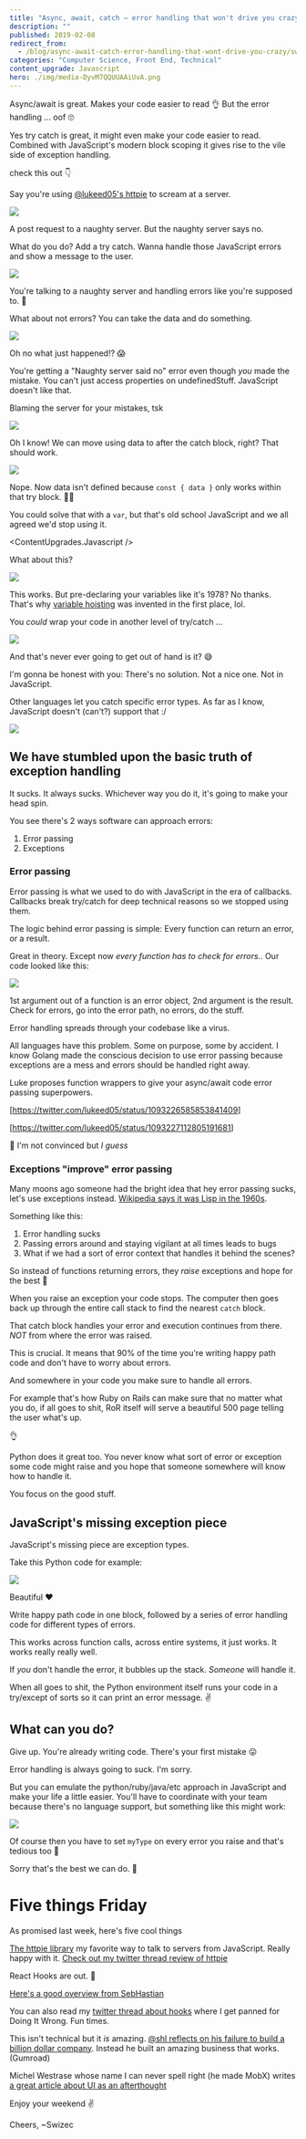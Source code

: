 ```yaml
---
title: "Async, await, catch – error handling that won't drive you crazy"
description: ""
published: 2019-02-08
redirect_from:
  - /blog/async-await-catch-error-handling-that-wont-drive-you-crazy/swizec/8931
categories: "Computer Science, Front End, Technical"
content_upgrade: Javascript
hero: ./img/media-DyvM7QQUUAAiUvA.png
---
```



Async/await is great. Makes your code easier to read 👌 But the error handling ... oof 🙄

Yes try catch is great, it might even make your code easier to read. Combined with JavaScript's modern block scoping it gives rise to the vile side of exception handling.

check this out 👇

Say you're using [@lukeed05's httpie](https://github.com/lukeed/httpie) to scream at a server.

![](./img/media-DyvM7QQUUAAiUvA.png)

A post request to a naughty server. But the naughty server says no.

What do you do? Add a try catch. Wanna handle those JavaScript errors and show a message to the user.

![](./img/media-DyvNQaxUwAILdut.png)

You're talking to a naughty server and handling errors like you're supposed to. 👏

What about not errors? You can take the data and do something.

![](./img/media-DyvNXUrUUAELUz2.png)

Oh no what just happened!? 😱

You're getting a "Naughty server said no" error even though _you_ made the mistake. You can't just access properties on undefinedStuff. JavaScript doesn't like that.

Blaming the server for your mistakes, tsk

![](./img/c552b61f64ea71b300d847d9d5e8fb19-tumblr_inline_orekae8QzG1sz9gyq_540.gif)

Oh I know! We can move using data to after the catch block, right? That should work.

![](./img/media-DyvN3fQU0AAfjCq.png)

Nope. Now data isn't defined because `const { data }` only works within that try block. 🤦‍♂️

You could solve that with a `var`, but that's old school JavaScript and we all agreed we'd stop using it.

<ContentUpgrades.Javascript />

What about this?

![](./img/media-DyvOHz8VYAEpl6r.png)

This works. But pre-declaring your variables like it's 1978? No thanks. That's why [variable hoisting](https://en.wikipedia.org/wiki/JavaScript_syntax#hoisting) was invented in the first place, lol.

You _could_ wrap your code in another level of try/catch ...

![](./img/vlYmz7Q.png)

And that's never ever going to get out of hand is it? 😅

I'm gonna be honest with you: There's no solution. Not a nice one. Not in JavaScript.

Other languages let you catch specific error types. As far as I know, JavaScript doesn't (can't?) support that :/

![](./img/media-9Y5BbDSkSTiY8-giphy.gif)

## We have stumbled upon the basic truth of exception handling

It sucks. It always sucks. Whichever way you do it, it's going to make your head spin.

You see there's 2 ways software can approach errors:

1.  Error passing
2.  Exceptions

### Error passing

Error passing is what we used to do with JavaScript in the era of callbacks. Callbacks break try/catch for deep technical reasons so we stopped using them.

The logic behind error passing is simple: Every function can return an error, or a result.

Great in theory. Except now _every function has to check for errors._. Our code looked like this:

![](./img/SO4GEYh.png)

1st argument out of a function is an error object, 2nd argument is the result. Check for errors, go into the error path, no errors, do the stuff.

Error handling spreads through your codebase like a virus.

All languages have this problem. Some on purpose, some by accident. I know Golang made the conscious decision to use error passing because exceptions are a mess and errors should be handled right away.

Luke proposes function wrappers to give your async/await code error passing superpowers.

\[<https://twitter.com/lukeed05/status/1093226585853841409>]

\[<https://twitter.com/lukeed05/status/1093227112805191681>]

🤨 I'm not convinced but _I guess_

### Exceptions "improve" error passing

Many moons ago someone had the bright idea that hey error passing sucks, let's use exceptions instead. [Wikipedia says it was Lisp in the 1960s](https://en.wikipedia.org/wiki/Exception_handling#History).

Something like this:

1.  Error handling sucks
2.  Passing errors around and staying vigilant at all times leads to bugs
3.  What if we had a sort of error context that handles it behind the scenes?

So instead of functions returning errors, they _raise_ exceptions and hope for the best 🤞

When you raise an exception your code stops. The computer then goes back up through the entire call stack to find the nearest `catch` block.

That catch block handles your error and execution continues from there. _NOT_ from where the error was raised.

This is crucial. It means that 90% of the time you're writing happy path code and don't have to worry about errors.

And somewhere in your code you make sure to handle all errors.

For example that's how Ruby on Rails can make sure that no matter what you do, if all goes to shit, RoR itself will serve a beautiful 500 page telling the user what's up.

👌

Python does it great too. You never know what sort of error or exception some code might raise and you hope that someone somewhere will know how to handle it.

You focus on the good stuff.

## JavaScript's missing exception piece

JavaScript's missing piece are exception types.

Take this Python code for example:

![](./img/gcHfor6.png)

Beautiful ❤️

Write happy path code in one block, followed by a series of error handling code for different types of errors.

This works across function calls, across entire systems, it just works. It works really really well.

If _you_ don't handle the error, it bubbles up the stack. _Someone_ will handle it.

When all goes to shit, the Python environment itself runs your code in a try/except of sorts so it can print an error message. ✌️

## What can you do?

Give up. You're already writing code. There's your first mistake 😛

Error handling is always going to suck. I'm sorry.

But you can emulate the python/ruby/java/etc approach in JavaScript and make your life a little easier. You'll have to coordinate with your team because there's no language support, but something like this might work:

![](./img/2zhKRu7.png)

Of course then you have to set `myType` on every error you raise and that's tedious too 🤔

Sorry that's the best we can do. 🙈

# Five things Friday

As promised last week, here's five cool things

[The httpie library](https://github.com/lukeed/httpie) my favorite way to talk to servers from JavaScript. Really happy with it. [Check out my twitter thread review of httpie](https://twitter.com/Swizec/status/1092820724836757504)

React Hooks are out. 🎣

[Here's a good overview from SebHastian](https://sebhastian.com/react-hooks-introduction)

You can also read my [twitter thread about hooks](https://twitter.com/Swizec/status/1093562515122864129) where I get panned for Doing It Wrong. Fun times.

This isn't technical but it _is_ amazing. [@shl reflects on his failure to build a billion dollar company](https://medium.com/@shl/reflecting-on-my-failure-to-build-a-billion-dollar-company-b0c31d7db0e7). Instead he built an amazing business that works. (Gumroad)

Michel Westrase whose name I can never spell right (he made MobX) writes [a great article about UI as an afterthought](https://michel.codes/blogs/ui-as-an-afterthought)

Enjoy your weekend ✌️

Cheers, ~Swizec
